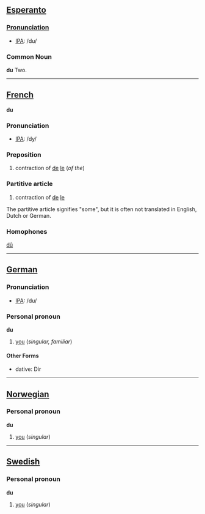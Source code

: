 ==[[Esperanto]]==

===[[Pronunciation]]===
*[[w:IPA|IPA]]: /du/

=== Common Noun ===

'''du'''
Two.

----
==[[French]]==

'''du'''

=== Pronunciation ===
*[[w:IPA|IPA]]: /dy/

=== Preposition ===

#contraction of [[de]] [[le]] (''of the'')

=== Partitive article ===

#contraction of [[de]] [[le]]

The partitive article signifies "some", but it is often not translated in English, Dutch or German.

=== Homophones ===

[[dû]]


----

==[[German]]==

=== Pronunciation ===
*[[w:IPA|IPA]]: /du/

=== Personal pronoun ===

'''du'''

#[[you]] (''singular, familiar'')

====Other Forms====
* dative: Dir

----

==[[Norwegian]]==

=== Personal pronoun ===

'''du'''

#[[you]] (''singular'')


----

==[[Swedish]]==

=== Personal pronoun ===

'''du'''

#[[you]] (''singular'')